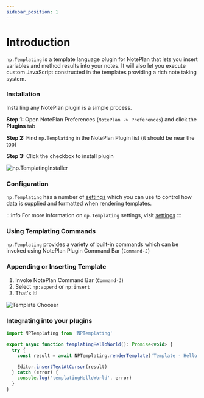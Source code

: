 ```yaml
---
sidebar_position: 1
---
```


# Introduction

`np.Templating` is a template language plugin for NotePlan that lets you insert variables and method results into your notes.  It will also let you execute custom JavaScript constructed in the templates providing a rich note taking system.

### Installation

Installing any NotePlan plugin is a simple process.

**Step 1:** Open NotePlan Preferences (`NotePlan -> Preferences`) and click the **Plugins** tab

**Step 2:** Find `np.Templating` in the NotePlan Plugin list (it should be near the top)

**Step 3:** Click the checkbox to install plugin

![np.TemplatingInstaller](/img/noteplan-plugin-installer.png)

### Configuration

`np.Templating` has a number of [settings](/docs/settings) which you can use to control how data is supplied and formatted when rendering templates.

:::info
For more information on `np.Templating` settings, visit [settings](/docs/settings)
:::

### Using Templating Commands
`np.Templating` provides a variety of built-in commands which can be invoked using NotePlan Plugin Command Bar (`Command-J`)

### Appending or Inserting Template

1. Invoke NotePlan Command Bar (`Command-J`)
2. Select `np:append` or `np:insert`
3. That's It!

![Template Chooser](/img/template-chooser.png)

### Integrating into your plugins

```javascript
import NPTemplating from 'NPTemplating'

export async function templatingHelloWorld(): Promise<void> {
  try {
    const result = await NPTemplating.renderTemplate('Template - Hello World', {})

    Editor.insertTextAtCursor(result)
  } catch (error) {
    console.log('templatingHelloWorld', error)
  }
}
```
